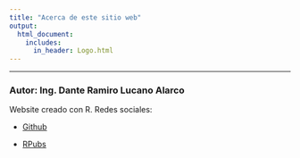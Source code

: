 ```yaml
---
title: "Acerca de este sitio web"
output:
  html_document:
    includes:
      in_header: Logo.html
---
```


```{=html}
<style>
 .html-widget {
     margin: auto;
 }
 </style>
```

------------------------------------------------------------------------

### Autor: Ing. Dante Ramiro Lucano Alarco

Website creado con R. Redes sociales:

-   [Github](https://github.com/Damthe123)

-   [RPubs](https://rpubs.com/Dante123)
